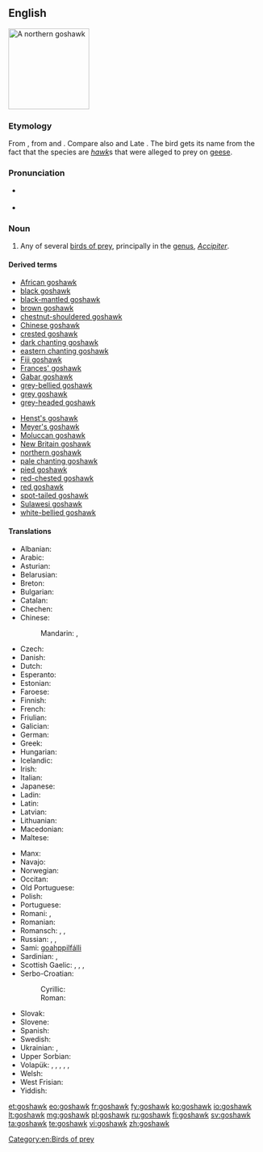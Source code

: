 ==English==
[[Image:Northern_Goshawk_ad_M2.jpg|thumb|right|160px|A northern goshawk]]
{{wikipedia}}

===Etymology===
From {{etyl|ang|en}} {{m|ang|gōshafoc||goose hawk}}, from {{m|ang|gōs||goose}} and {{term|hafoc||hawk|lang=ang}}. Compare also {{etyl|non|en}} {{term|lang=non|gáshaukr}} and Late {{etyl|enm|en}} {{term|gosling|lang=enm}}. The bird gets its name from the fact that the species are ''[[hawk]]''s that were alleged to prey on [[geese]].

===Pronunciation===
* {{a|UK}} {{IPA|/ˈɡɒs.hɔːk/|lang=en}}
* {{a|CA}} {{IPA|/ˈɡɑs.hɑk/|lang=en}}

===Noun===
{{en-noun}}

# Any of several [[bird of prey|birds of prey]], principally in the [[genus]], ''[[Accipiter]]''.

====Derived terms====
{{rel-top|terms derived from ''goshawk''}}
* [[African goshawk]]
* [[black goshawk]]
* [[black-mantled goshawk]]
* [[brown goshawk]]
* [[chestnut-shouldered goshawk]]
* [[Chinese goshawk]]
* [[crested goshawk]]
* [[dark chanting goshawk]]
* [[eastern chanting goshawk]]
* [[Fiji goshawk]]
* [[Frances' goshawk]]
* [[Gabar goshawk]]
* [[grey-bellied goshawk]]
* [[grey goshawk]]
* [[grey-headed goshawk]]
{{rel-mid}}
* [[Henst's goshawk]]
* [[Meyer's goshawk]]
* [[Moluccan goshawk]]
* [[New Britain goshawk]]
* [[northern goshawk]]
* [[pale chanting goshawk]]
* [[pied goshawk]]
* [[red-chested goshawk]]
* [[red goshawk]]
* [[spot-tailed goshawk]]
* [[Sulawesi goshawk]]
* [[white-bellied goshawk]]
{{rel-bottom}}

====Translations====
{{trans-top|bird of prey}}
* Albanian: {{t|sq|gjeraqina}}
* Arabic: {{t-needed|ar}}
* Asturian: {{t|ast|ferre|m}}
* Belarusian: {{t|be|цецяру́к|m}}
* Breton: {{t|br|gwazsparfell}}
* Bulgarian: {{t|bg|голя́м я́стреб|m}}
* Catalan: {{t|ca|astor|m}}
* Chechen: {{t|ce|куьйра}}
* Chinese:
*: Mandarin: {{t+|cmn|蒼鷹|sc=Hani}}, {{t+|cmn|苍鹰|tr=cāngyīng|sc=Hani}}
* Czech: {{t|cs|jestřáb}}
* Danish: {{t|da|duehøg}}
* Dutch: {{t+|nl|havik|m}}
* Esperanto: {{t|eo|akcipitro}}
* Estonian: {{t|et|kanakull}}
* Faroese: {{t|fo|høsnaheykur}}
* Finnish: {{t+|fi|kanahaukka}}
* French: {{t+|fr|autour|m}}
* Friulian: {{t|fur|cagnŕs}}
* Galician: {{t+|gl|azor|m}}
* German: {{t+|de|Habicht|m}}
* Greek: {{t|el|διπλοσάινο}}
* Hungarian: {{t+|hu|héja}}
* Icelandic: {{t|is|gáshaukur}}
* Irish: {{t|ga|spioróg mhór|f}}
* Italian: {{t+|it|astore|m}}
* Japanese: {{t|ja|オオタカ|tr=ōtaka|sc=Jpan}}
* Ladin: {{t|lld|sparvel gran}}
* Latin: {{t|la|Accipiter gentilis}}
* Latvian: {{t|lv|vistu vanags}}
* Lithuanian: {{t+|lt|vištvanagis}}
* Macedonian: {{t|mk|jастреб кокошкар|tr=jastreb kokoškar}}
* Maltese: {{t|mt|sparvier tal-ħamiem}}
{{trans-mid}}
* Manx: {{t|gv|shawk ny sperriu|m}}
* Navajo: {{t|nv|giníłbáhí}}
* Norwegian: {{t|no|hønsehauk}}
* Occitan: {{t|oc|astor}}
* Old Portuguese: {{t|roa-opt|açor}}
* Polish: {{t+|pl|jastrząb|m}}
* Portuguese: {{t+|pt|açor|m}}
* Romani: {{t|rom|hulyo|m}}, {{t|rom|hulyaika|f}}
* Romanian: {{t+|ro|uliu|m}}
* Romansch: {{t|rm|sprer}}, {{t|rm|sprer gond}}, {{t|rm|sprer da giaglinas}}
* Russian: {{t+|ru|тетеревя́тник|m}}, {{t+|ru|я́стреб-тетеревя́тник|m|sc=Cyrl}}, {{t|ru|большо́й я́стреб|m|sc=Cyrl}}
* Sami: [[goahppilfálli]]
* Sardinian: {{t|sc|stori columbinu}}, {{t|sc|istore lepperajolu}}
* Scottish Gaelic: {{t|gd|glas-sheabhag|f}}, {{t|gd|seabhag-riabhach|f}}, {{t|gd|seabhag-mhór|f}}, {{t|gd|gos-sheabhag|f}}
* Serbo-Croatian:
*: Cyrillic: {{t|sh|jастреб кокошар}}
*: Roman: {{t|sh|jastreb kokošar}}
* Slovak: {{t|sk|jastrab lesný}}
* Slovene: {{t|sl|kragulj}}
* Spanish: {{t+|es|azor|m}}
* Swedish: {{t+|sv|duvhök|c}}
* Ukrainian: {{t|uk|я́струб вели́кий|m}}, {{t|uk|тетерев’я́тник|m}}
* Upper Sorbian: {{t|hsb|jatřob}}
* Volapük: {{qualifier|♂♀}} {{t|vo|gokahauk}}, {{qualifier|♂}} {{t|vo|gokahihauk}}, {{qualifier|♀}} {{t|vo|gokajihauk}}, {{qualifier|♂♀ offspring, young}} {{t|vo|gokahaukül}}, {{qualifier|♂ offspring}} {{t|vo|gokahihaukül}}, {{qualifier|♀ offspring}} {{t|vo|gokajihaukül}}
* Welsh: {{t|cy|gwalch marth|m}}
* West Frisian: {{t|fy|hauk}}
* Yiddish: {{t-needed|yi}}
{{trans-bottom}}

[[Category:en:Birds of prey]]

[[et:goshawk]]
[[eo:goshawk]]
[[fr:goshawk]]
[[fy:goshawk]]
[[ko:goshawk]]
[[io:goshawk]]
[[lt:goshawk]]
[[mg:goshawk]]
[[pl:goshawk]]
[[ru:goshawk]]
[[fi:goshawk]]
[[sv:goshawk]]
[[ta:goshawk]]
[[te:goshawk]]
[[vi:goshawk]]
[[zh:goshawk]]